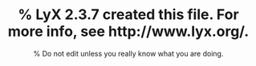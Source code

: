 %% LyX 2.3.7 created this file.  For more info, see http://www.lyx.org/.
%% Do not edit unless you really know what you are doing.
\documentclass[american]{article}
\usepackage[T1]{fontenc}
\usepackage[latin9]{inputenc}
\usepackage{geometry}
\geometry{verbose,tmargin=3cm,bmargin=3cm,lmargin=3cm,rmargin=3cm}
\setlength{\parskip}{\smallskipamount}
\setlength{\parindent}{0pt}
\usepackage{amsmath}
\usepackage{amssymb}

\makeatletter
%%%%%%%%%%%%%%%%%%%%%%%%%%%%%% User specified LaTeX commands.
\usepackage{babel}

\makeatother

\usepackage{babel}
\begin{document}
Aliran fluida 2d, vektor kecepatan:
\[
q=\left\{ u(x,y),v(x,y)\right\} \in\mathbb{R}^{2}
\]

dan tekanan (scalar field)
\[
p(x,y)\in\mathbb{R}
\]

Penulisan alternatif (vector field):
\[
\mathbf{q}=u(x,y)\widehat{\mathbf{i}}+v(x,y)\widehat{\mathbf{j}}
\]

Konvervasi massa: 
\[
\nabla\cdot\mathbf{q}=0
\]
atau:
\[
\frac{\partial u}{\partial x}+\frac{\partial v}{\partial y}=0
\]

Konvervasi momentum:
\[
\frac{\partial q}{\partial t}+\mathrm{\nabla\cdot}(\mathbf{q}\otimes\mathbf{q})=-\nabla p+\frac{1}{\mathrm{Re}}\nabla\mathbf{q}
\]
atau dalam bentuk eksplisit:
\begin{align*}
\frac{\partial u}{\partial t}+\frac{\partial u^{2}}{\partial x}+\frac{\partial uv}{\partial y} & =-\frac{\partial p}{\partial x}+\frac{1}{\mathrm{Re}}\left(\frac{\partial^{2}u}{\partial x^{2}}+\frac{\partial^{2}u}{\partial y^{2}}\right)\\
\frac{\partial v}{\partial t}+\frac{\partial uv}{\partial x}+\frac{\partial v^{2}}{\partial y} & =-\frac{\partial p}{\partial y}+\frac{1}{\mathrm{Re}}\left(\frac{\partial^{2}v}{\partial x^{2}}+\frac{\partial^{2}v}{\partial y^{2}}\right)
\end{align*}

dengan bilangan Reynolds:
\[
\mathrm{Re}=\frac{V_{0}L}{\nu}
\]
Menggunakan metode \emph{fractional-step}:
\begin{itemize}
\item Predictor step, menyelesaikan persamaan momentum yang ditulis dalam
bentuk:
\[
\frac{\partial q}{\partial t}=-\mathcal{G}p+\mathcal{H}+\frac{1}{\mathrm{Re}}\nabla^{2}q
\]
\end{itemize}
Algoritma Thomas

\[
\begin{bmatrix}b_{1} & c_{1} & 0 & \cdots & \cdots & 0 & 0\\
a_{2} & b_{2} & c_{2} & 0 & \cdots & 0 & 0\\
\cdots & \cdots & \cdots & \cdots & \cdots & \cdots & \cdots\\
\cdots & \cdots & \cdots & \cdots & \cdots & \cdots & \cdots\\
0 & 0 & 0 & 0 & a_{n-1} & b_{n-1} & c_{n-1}\\
0 & 0 & 0 & 0 & \cdots & a_{n} & b_{n}
\end{bmatrix}\begin{bmatrix}X_{1}\\
X_{2}\\
\vdots\\
\vdots\\
X_{n-1}\\
X_{n}
\end{bmatrix}=\begin{bmatrix}f_{1}\\
f_{2}\\
\vdots\\
\vdots\\
f_{n-1}\\
f_{n}
\end{bmatrix}
\]

dengan menggunakan relasi pengulangan (recurred relation):
\[
\begin{align}X_{k} & =\gamma_{k}-\frac{c_{k}}{\beta_{k}}X_{k+1},\qquad k=1,\ldots,(n-1)\\
X_{n} & =\gamma_{n}
\end{align}
\]
Dapat diperoleh:
\[
\begin{align}\beta_{1}=b_{1}\\
\beta_{k}=b_{k}-\frac{c_{k-1}}{\beta_{k-1}}a_{k},\qquad k=2,\ldots,n
\end{align}
\]
dan
\[
\begin{align}\gamma_{1}=\frac{f_{1}}{\beta_{1}}=\frac{f_{1}}{b_{1}}\\
\gamma_{k}=\frac{f_{k}-a_{k}\gamma_{k-1}}{\beta_{k}}
\end{align}
\]

Persamaan pertama:
\[
b_{1}X_{1}+c_{1}X_{2}=f_{1}
\]
Substitusi $X_{1}=\gamma_{1}-\dfrac{c_{1}}{\beta_{1}}X_{2}$:
\[
b_{1}(\gamma_{1}-\dfrac{c_{1}}{\beta_{1}}X_{2})+c_{1}X_{2}=f_{1}
\]

\[
\frac{\partial u}{\partial t}-\nabla^{2}u(t,x,y)=f(x,y)
\]

untuk $(x,y)\in\Omega=\left[0,L_{x}\right]\times\left[0,L_{y}\right]$
menggunakan syarat batas periodik.

Pada keadaan tunak:
\[
-\nabla^{2}u_{s}(x,y)=f(x,y)
\]

Fungsi untuk RHS:
\[
f(x,y)=(a^{2}+b^{2})\sin(ax)\cos(by)
\]
dengan $a=\dfrac{2\pi}{L_{x}}$ dan $b=\dfrac{2\pi}{L_{y}}$.

Solusi eksak:
\[
u_{\mathrm{exact}}(x,y)=\sin(ax)\cos(by)
\]

\end{document}
